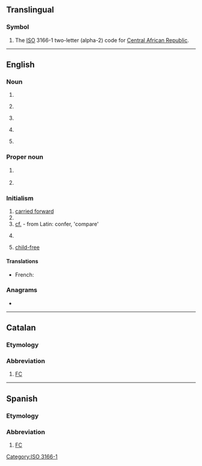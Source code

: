 {{also|cf|Cf|cF|cf.|c.f.|.cf}}
==Translingual==

===Symbol===
{{head|mul|symbol}}
# The [[ISO]] 3166-1 two-letter (alpha-2) code for [[Central African Republic]].

[[Category:ISO 3166-1]]

----

==English==
{{wikipedia}}

===Noun===
{{en-noun|~}}

# {{abbreviation of|cluster fuck|lang=en}}
# {{lb|en|baseball}} {{abbreviation of|center field|lang=en}}
# {{lb|en|baseball}} {{abbreviation of|center fielder|lang=en}}
# {{lb|en|finance}} {{abbreviation of|cash flow|lang=en}}
# {{lb|en|health}} {{abbreviation of|cystic fibrosis|lang=en}}

===Proper noun===
{{en-proper noun}}

# {{lb|en|Canada|military}} {{abbreviation of|Canadian Forces|lang=en}}
# {{lb|en|computing}} {{abbreviation of|w:.NET Compact Framework|.NET Compact Framework|lang=en}}

===Initialism===
{{rfc-header|Initialism}}
{{head|en|initialism}}

# [[carried forward]]
# {{abbreviation of|Charlie Foxtrot|lang=en}}
# [[cf.]] - from Latin: confer, 'compare'
# {{lb|en|computing}} {{abbreviation of|w:Collaborative filtering|Collaborative filtering|lang=en}}
# [[child-free]]

====Translations====
{{trans-top|Canadian Forces}}
* French: {{t+|fr|FC}}
{{trans-mid}}
{{trans-bottom}}

===Anagrams===
* {{anagrams|en|F.C.|FC}}

----

==Catalan==

===Etymology===
{{m|ca|[[club|Club]] de [[futbol|Futbol]]||Football Club}}

===Abbreviation===
{{rfc-header|Abbreviation}}
{{head|ca|abbreviation}}

# [[FC]] {{gloss|Football Club}}

----

==Spanish==

===Etymology===
{{m|es|[[club|Club]] de [[fútbol|Fútbol]]||Football Club}}

===Abbreviation===
{{rfc-header|Abbreviation}}
{{head|es|abbreviation}}

# [[FC]] {{gloss|Football Club}}